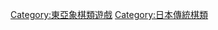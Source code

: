 {{catmore}}
{{Commonscat|Shogi}}

[[Category:東亞象棋類遊戲|Category:東亞象棋類遊戲]]
[[Category:日本傳統棋類|Category:日本傳統棋類]]